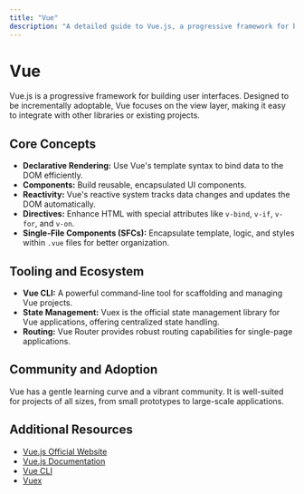 ```yaml
---
title: "Vue"
description: "A detailed guide to Vue.js, a progressive framework for building user interfaces."
---
```


# Vue

Vue.js is a progressive framework for building user interfaces. Designed to be incrementally adoptable, Vue focuses on the view layer, making it easy to integrate with other libraries or existing projects.

## Core Concepts

- **Declarative Rendering:** Use Vue's template syntax to bind data to the DOM efficiently.
- **Components:** Build reusable, encapsulated UI components.
- **Reactivity:** Vue's reactive system tracks data changes and updates the DOM automatically.
- **Directives:** Enhance HTML with special attributes like `v-bind`, `v-if`, `v-for`, and `v-on`.
- **Single-File Components (SFCs):** Encapsulate template, logic, and styles within `.vue` files for better organization.

## Tooling and Ecosystem

- **Vue CLI:** A powerful command-line tool for scaffolding and managing Vue projects.
- **State Management:** Vuex is the official state management library for Vue applications, offering centralized state handling.
- **Routing:** Vue Router provides robust routing capabilities for single-page applications.

## Community and Adoption

Vue has a gentle learning curve and a vibrant community. It is well-suited for projects of all sizes, from small prototypes to large-scale applications.

## Additional Resources

- [Vue.js Official Website](https://vuejs.org/)
- [Vue.js Documentation](https://vuejs.org/v2/guide/)
- [Vue CLI](https://cli.vuejs.org/)
- [Vuex](https://vuex.vuejs.org/)
